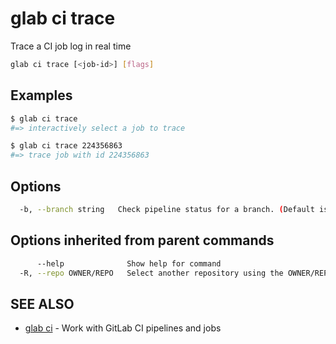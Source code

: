 # glab ci trace

Trace a CI job log in real time

```bash
glab ci trace [<job-id>] [flags]
```

## Examples

```bash
$ glab ci trace
#=> interactively select a job to trace

$ glab ci trace 224356863
#=> trace job with id 224356863

```

## Options

```bash
  -b, --branch string   Check pipeline status for a branch. (Default is the current branch)
```

## Options inherited from parent commands

```bash
      --help              Show help for command
  -R, --repo OWNER/REPO   Select another repository using the OWNER/REPO or `GROUP/NAMESPACE/REPO` format or full URL or git URL
```

## SEE ALSO

- [glab ci](./) - Work with GitLab CI pipelines and jobs
